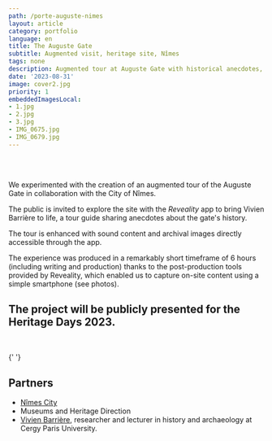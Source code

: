 ```yaml
---
path: /porte-auguste-nimes
layout: article
category: portfolio
language: en
title: The Auguste Gate
subtitle: Augmented visit, heritage site, Nîmes
tags: none
description: Augmented tour at Auguste Gate with historical anecdotes, showcased for Heritage Days 2023.
date: '2023-08-31'
image: cover2.jpg
priority: 1
embeddedImagesLocal:
- 1.jpg
- 2.jpg
- 3.jpg
- IMG_0675.jpg
- IMG_0679.jpg
---
```



<ResponsiveIframe
  src="https://youtube.com/embed/74OepTiRQ0c"
  width="1080"
  height="1080"
/>
<br/>
<br/>

We experimented with the creation of an augmented tour of the Auguste Gate in collaboration with the City of Nîmes.

The public is invited to explore the site with the _Reveality_ app to bring Vivien Barrière to life, a tour guide sharing anecdotes about the gate's history.

The tour is enhanced with sound content and archival images directly accessible through the app.

The experience was produced in a remarkably short timeframe of 6 hours (including writing and production) thanks to the post-production tools provided by Reveality, which enabled us to capture on-site content using a simple smartphone (see photos).

## The project will be publicly presented for the Heritage Days 2023.







<br/>


<ImageGrid props={props.data.mdx.frontmatter.embeddedImagesLocal} />{' '}


## Partners 

* [Nîmes City](//www.nimes.fr/)
* Museums and Heritage Direction
* [Vivien Barrière](https://www.cyu.fr/m-vivien-barriere), researcher and lecturer in history and archaeology at Cergy Paris University.